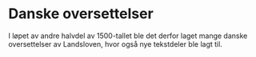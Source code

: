 
# Danske oversettelser

I løpet av andre halvdel av 1500-tallet ble det derfor laget mange danske oversettelser av Landsloven, hvor også nye tekstdeler ble lagt til.

<Work id="ubb-ms-0065" />
